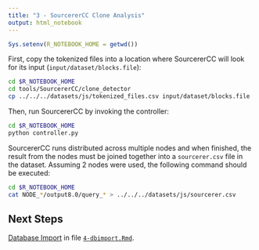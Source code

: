 ```yaml
---
title: "3 - SourcererCC Clone Analysis"
output: html_notebook
---
```


```r
Sys.setenv(R_NOTEBOOK_HOME = getwd())
```


First, copy the tokenized files into a location where SourcererCC will look for its input (`input/dataset/blocks.file`):

```bash
cd $R_NOTEBOOK_HOME
cd tools/SourcererCC/clone_detector
cp ../../../datasets/js/tokenized_files.csv input/dataset/blocks.file
```
    
Then, run SourcererCC by invoking the controller:

```bash
cd $R_NOTEBOOK_HOME
python controller.py
```
    
SourcererCC runs distributed across multiple nodes and when finished, the result from the nodes must be joined together into a `sourcerer.csv` file in the dataset. Assuming 2 nodes were used, the following command should be executed:

```bash
cd $R_NOTEBOOK_HOME
cat NODE_*/output8.0/query_* > ../../../datasets/js/sourcerer.csv
```
    
## Next Steps

[Database Import](4-dbimport.nb.html) in file [`4-dbimport.Rmd`](4-dbimport.Rmd).
